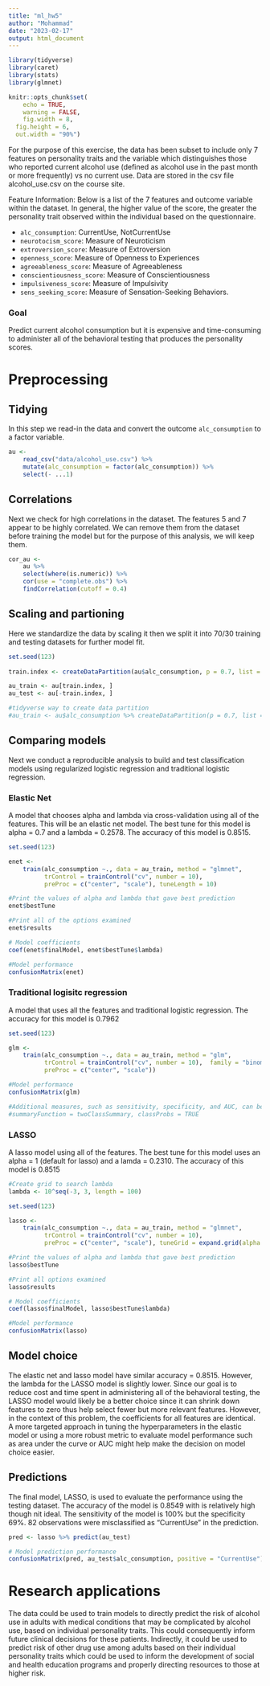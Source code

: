 ```yaml
---
title: "ml_hw5"
author: "Mohammad"
date: "2023-02-17"
output: html_document
---
```


```r
library(tidyverse)
library(caret)
library(stats)
library(glmnet)

knitr::opts_chunk$set(
	echo = TRUE,
	warning = FALSE,
	fig.width = 8, 
  fig.height = 6,
  out.width = "90%")
```

For the purpose of this exercise, the data has been subset to include only 7 features on personality traits and the variable which distinguishes those who reported current alcohol use (defined as alcohol use in the past month or more frequently) vs no current use. Data are stored in the csv file alcohol_use.csv on the course site.

Feature Information: Below is a list of the 7 features and outcome variable within the dataset. In general, the higher value of the score, the greater the personality trait observed within the individual based on the questionnaire.

* `alc_consumption`: CurrentUse, NotCurrentUse 
* `neurotocism_score`: Measure of Neuroticism
* `extroversion_score`: Measure of Extroversion
* `openness_score`: Measure of Openness to Experiences
* `agreeableness_score`: Measure of Agreeableness
* `conscientiousness_score`: Measure of Conscientiousness
* `impulsiveness_score`: Measure of Impulsivity
* `sens_seeking_score`: Measure of Sensation-Seeking Behaviors.
 
### Goal

Predict current alcohol consumption but it is expensive and time-consuming to administer all of the behavioral testing that produces the personality scores.

# Preprocessing

## Tidying

In this step we read-in the data and convert the outcome `alc_consumption` to a factor variable. 

```r
au <-
    read_csv("data/alcohol_use.csv") %>% 
    mutate(alc_consumption = factor(alc_consumption)) %>% 
    select(- ...1)
```

## Correlations 

Next we check for high correlations in the dataset. The features 5 and 7 appear to be highly correlated. We can remove them from the dataset before training the model but for the purpose of this analysis, we will keep them.


```r
cor_au <-
    au %>% 
    select(where(is.numeric)) %>% 
    cor(use = "complete.obs") %>% 
    findCorrelation(cutoff = 0.4)
```

## Scaling and partioning 

Here we standardize the data by scaling it then we split it into 70/30 training and testing datasets for further model fit. 

```r
set.seed(123)
 
train.index <- createDataPartition(au$alc_consumption, p = 0.7, list = FALSE)

au_train <- au[train.index, ]
au_test <- au[-train.index, ]

#tidyverse way to create data partition
#au_train <- au$alc_consumption %>% createDataPartition(p = 0.7, list = F)
```

## Comparing models

Next we conduct a reproducible analysis to build and test classification models using regularized logistic regression and traditional logistic regression.

### Elastic Net

A model that chooses alpha and lambda via cross-validation using all of the features. This will be an elastic net model. The best tune for this model is alpha = 0.7 and a lambda = 0.2578. The accuracy of this model is 0.8515. 

```r
set.seed(123)

enet <- 
    train(alc_consumption ~., data = au_train, method = "glmnet", 
          trControl = trainControl("cv", number = 10), 
          preProc = c("center", "scale"), tuneLength = 10)

#Print the values of alpha and lambda that gave best prediction
enet$bestTune

#Print all of the options examined
enet$results

# Model coefficients
coef(enet$finalModel, enet$bestTune$lambda)

#Model performance
confusionMatrix(enet)
```

### Traditional logisitc regression

A model that uses all the features and traditional logistic regression. The accuracy for this model is 0.7962

```r
set.seed(123) 

glm <-
    train(alc_consumption ~., data = au_train, method = "glm", 
          trControl = trainControl("cv", number = 10),  family = "binomial",
          preProc = c("center", "scale"))

#Model performance
confusionMatrix(glm)

#Additional measures, such as sensitivity, specificity, and AUC, can be requested by using the twoClassSummary function in trainControl with the argument classProbs = TRUE
#summaryFunction = twoClassSummary, classProbs = TRUE

```

### LASSO

A lasso model using all of the features. The best tune for this model uses an alpha = 1 (default for lasso) and a lamda = 0.2310. The accuracy of this model is 0.8515

```r
#Create grid to search lambda
lambda <- 10^seq(-3, 3, length = 100)

set.seed(123)

lasso <-
    train(alc_consumption ~., data = au_train, method = "glmnet", 
          trControl = trainControl("cv", number = 10), 
          preProc = c("center", "scale"), tuneGrid = expand.grid(alpha = 1, lambda = lambda))

#Print the values of alpha and lambda that gave best prediction
lasso$bestTune

#Print all options examined
lasso$results

# Model coefficients
coef(lasso$finalModel, lasso$bestTune$lambda)

#Model performance
confusionMatrix(lasso)
```

## Model choice

The elastic net and lasso model have similar accuracy = 0.8515. However, the lambda for the LASSO model is slightly lower. Since our goal is to reduce cost and time spent in administering all of the behavioral testing, the LASSO model would likely be a better choice since it can shrink down features to zero thus help select fewer but more relevant features. However, in the context of this problem, the coefficients for all features are identical. A more targeted approach in tuning the hyperparameters in the elastic model or using a more robust metric to evaluate model performance such as area under the curve or AUC might help make the decision on model choice easier. 


## Predictions 

The final model, LASSO, is used to evaluate the performance using the testing dataset. The accuracy of the model is 0.8549 with is relatively high though nit ideal. The sensitivity of the model is 100% but the specificity 69%. 82 observations were misclassified as "CurrentUse" in the prediction. 

```r

pred <- lasso %>% predict(au_test)

# Model prediction performance
confusionMatrix(pred, au_test$alc_consumption, positive = "CurrentUse")
```


# Research applications 

The data could be used to train models to directly predict the risk of alcohol use in adults with medical conditions that may be complicated by alcohol use, based on individual personality traits. This could consequently inform future clinical decisions for these patients. Indirectly, it could be used to predict risk of other drug use among adults based on their individual personality traits which could be used to inform the development of social and health education programs and properly directing resources to those at higher risk.

